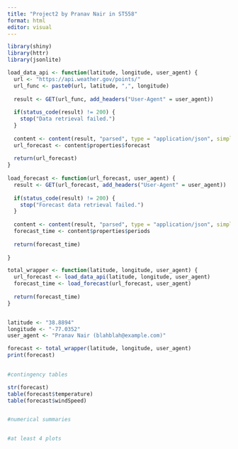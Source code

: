 ```yaml
---
title: "Project2 by Pranav Nair in ST558"
format: html
editor: visual
---
```



```r
library(shiny)
library(httr)
library(jsonlite)

load_data_api <- function(latitude, longitude, user_agent) {
  url <- "https://api.weather.gov/points/"
  url_func <- paste0(url, latitude, ",", longitude)
  
  result <- GET(url_func, add_headers("User-Agent" = user_agent))
  
  if(status_code(result) != 200) {
    stop("Data retrieval failed.")
  }
  
  content <- content(result, "parsed", type = "application/json", simplifyDataFrame = TRUE)
  url_forecast <- content$properties$forecast
  
  return(url_forecast)
}
  
load_forecast <- function(url_forecast, user_agent) {
  result <- GET(url_forecast, add_headers("User-Agent" = user_agent))
  
  if(status_code(result) != 200) {
    stop("Forecast data retrieval failed.")
  }
  
  content <- content(result, "parsed", type = "application/json", simplifyDataFrame = TRUE)
  forecast_time <- content$properties$periods
  
  return(forecast_time)
  
}

total_wrapper <- function(latitude, longitude, user_agent) {
  url_forecast <- load_data_api(latitude, longitude, user_agent)
  forecast_time <- load_forecast(url_forecast, user_agent)
  
  return(forecast_time)
}


latitude <- "38.8894"
longitude <- "-77.0352"
user_agent <- "Pranav Nair (blahblah@example.com)"

forecast <- total_wrapper(latitude, longitude, user_agent)
print(forecast)
  

#contingency tables

str(forecast)
table(forecast$temperature)
table(forecast$windSpeed)


#numerical summaries


#at least 4 plots

  

```

